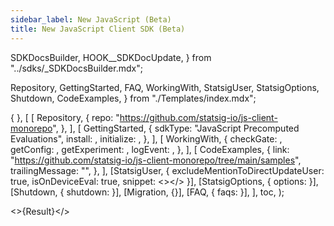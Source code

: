 ```yaml
---
sidebar_label: New JavaScript (Beta)
title: New JavaScript Client SDK (Beta)
---
```


  SDKDocsBuilder,
  HOOK__SDKDocUpdate,
} from "../sdks/_SDKDocsBuilder.mdx";

  Repository,
  GettingStarted,
  FAQ,
  WorkingWith,
  StatsigUser,
  StatsigOptions,
  Shutdown,
  CodeExamples,
} from "./Templates/index.mdx";




  { },
  [
    [
      Repository,
      {
        repo: "https://github.com/statsig-io/js-client-monorepo",
      },
    ],
    [
      GettingStarted,
      {
        sdkType: "JavaScript Precomputed Evaluations",
        install: <Install />,
        initialize: <Initialize />,
      },
    ],
    [
      WorkingWith,
      {
        checkGate: <CheckGate />,
        getConfig: <GetConfig />,
        getExperiment: <GetExperiment />,
        logEvent: <LogEvent />,
      },
    ],
    [
      CodeExamples,
      {
        link: "https://github.com/statsig-io/js-client-monorepo/tree/main/samples",
        trailingMessage: "",
      },
    ],
    [StatsigUser, { excludeMentionToDirectUpdateUser: true, isOnDeviceEval: true, snippet: <></> }],
    [StatsigOptions, { options: <Options /> }],
    [Shutdown, { shutdown: <ShutdownSnippet /> }],
    [Migration, {}],
    [FAQ, { faqs: <MoreFAQs /> }],
  ],
  toc,
);

<>{Result}</>
